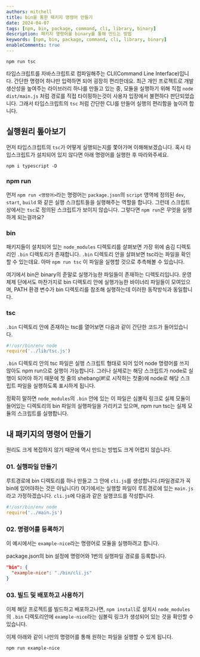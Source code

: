 ```yaml
---
authors: mitchell
title: bin을 통한 패키지 명령어 만들기
date: 2024-04-07
tags: [npm, bin, package, command, cli, library, binary]
description: 패키지 명령어를 binary를 통해 만드는 방법
keywords: [npm, bin, package, command, cli, library, binary]
enableComments: true
---
```


```
npm run tsc
```

타입스크립트를 자바스크립트로 컴파일해주는 CLI(Command Line Interface)입니다. 간단한 명령어 하나만 입력하면 되어 굉장히 편리한데요. 최근 개인 프로젝트로 개발 생산성을 높여주는 라이브러리 하나를 만들고 있는 중, 모듈을 실행하기 위해 직접 `node dist/main.js` 처럼 경로를 직접 타이핑하는것이 사용자 입장에서 불편하다 판단되었습니다. 그래서 타입스크립트의 `tsc` 처럼 간단한 CLI를 만들어 실행의 편리함을 높이려 합니다.

## 실행원리 톺아보기
먼저 타입스크립트의 `tsc`가 어떻게 실행되는지를 쫓아가며 이해해보겠습니다. 혹시 타입스크립트가 설치되어 있지 않다면 아래 명령어를 실행한 후 따라와주세요.

```
npm i typescript -D
```

### npm run
먼저 `npm run <명령어>`라는 명령어는 `package.json`의 `script` 영역에 정의된 `dev`, `start`, `build` 와 같은 실행 스크립트들을 실행해주는 역할을 합니다. 그런데 스크립트 상에서는 `tsc`로 정의된 스크립트가 보이지 않습니다. 그렇다면 `npm run`은 무엇을 실행하게 되는걸까요?

### bin
패키지들이 설치되어 있는 `node_modules` 디렉토리를 살펴보면 가장 위에 숨김 디렉토리인 `.bin` 디렉토리가 존재합니다. `.bin` 디렉토리 안을 살펴보면 tsc라는 파일을 확인할 수 있는데요. 아마 `npm run tsc` 이 파일을 실행할 것으로 추측해볼 수 있습니다. 

여기에서 bin은 binary의 준말로 실행가능한 파일들이 존재하는 디렉토리입니다. 운영체제 단에서도 마찬가지로 bin 디렉토리 안에 실행가능한 바이너리 파일들이 모여있으며, PATH 환경 변수가 bin 디렉토리를 참조해 실행하는데 이러한 동작방식과 동일합니다.

### tsc
`.bin` 디렉토리 안에 존재하는 tsc를 열어보면 다음과 같이 간단한 코드가 들어있습니다.

```js
#!/usr/bin/env node
require('../lib/tsc.js')
```

`.bin` 디렉토리 안의 tsc 파일은 실행 스크립트 형태로 되어 있어 node 명령어를 쓰지 않아도 npm run으로 실행이 가능합니다. 그러나 실제로는 해당 스크립트가 node로 실행이 되어야 하기 때문에 첫 줄의 shebang(#!로 시작하는 첫줄)에 node로 해당 스크립트 파일을 실행하도록 표시하게 됩니다.

정확히 말하면 `node_modules`의 `.bin` 안에 있는 이 파일은 심볼릭 링크로 실제 모듈이 들어있는 디렉토리의 bin 파일의 실행파일을 가리키고 있으며, npm run tsc는 실제 모듈의 스크립트를 실행합니다.

## 내 패키지의 명령어 만들기
원리도 크게 복잡하지 않기 때문에 역시 만드는 방법도 크게 어렵지 않습니다.

### 01. 실행파일 만들기
루트경로에 bin 디렉토리를 하나 만들고 그 안에 `cli.js`를 생성합니다.(파일경로가 꼭 bin에 있어야하는 것은 아닙니다!) 여기에서는 실행할 파일이 루트경로에 있는 `main.js`라고 가정하겠습니다.
`cli.js`에 다음과 같은 실행코드를 작성합니다.

```js
#!/usr/bin/env node
require('../main.js')
```

### 02. 명령어를 등록하기
이 예시에서는 `example-nice`라는 명령어로 모듈을 실행하려고 합니다.

package.json의 bin 설정에 명령어와 1번의 실행파일 경로를 등록합니다.

```JSON
"bin": {
  "example-nice": "./bin/cli.js"
}
```

### 03. 빌드 및 배포하고 사용하기
이제 해당 프로젝트를 빌드하고 배포하고나면, `npm install`로 설치시 `node_modules`의 `.bin` 디렉토리안에 `example-nice`라는 심볼릭 링크가 생성되어 있는 것을 확인할 수 있습니다.

이제 아래와 같이 나만의 명령어를 통해 원하는 파일을 실행할 수 있게 됩니다.

```
npm run example-nice
```